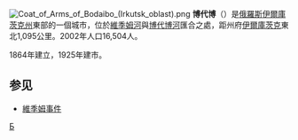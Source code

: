 {{Unreferenced|time=2020-03-23T01:03:02+00:00}}
{{coord|57|51|N|114|12|E|display=title}}
[[File:Coat_of_Arms_of_Bodaibo_(Irkutsk_oblast).png|right]]
'''博代博'''（{{lang-ru|Бодайбо́ }}）是[[俄羅斯|俄羅斯]][[伊尔库茨克州|伊爾庫茨克州]]東部的一個城市，位於[[維季姆河|維季姆河]]與[[博代博河|博代博河]]匯合之處，距州府[[伊爾庫茨克|伊爾庫茨克]]東北1,095公里。2002年人口16,504人。

1864年建立，1925年建市。

==参见==
*[[維季姆事件|維季姆事件]]

{{Cities and towns in Irkutsk Oblast}}
{{russia-geo-stub}}
[[Category:伊爾庫茨克州城市|Б]]